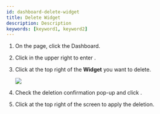 ```yaml
---
id: dashboard-delete-widget
title: Delete Widget
description: Description
keywords: [keyword1, keyword2]
---
```


1. On the <Cmd sid='shell.header.launcher' /> page, click the <Cmd>Dashboard</Cmd>.

1. Click <IcSet2 /> in the upper right to enter <Cmd sid='reportApp.dashboardSettings' product='2' />.

1. Click <IcTrash2 /> at the top right of the **Widget** you want to delete.

    <Image src='/img/biostarx-dashboard-widget-del.png' className='none' caption />

1. Check the deletion confirmation pop-up and click <Cmd sid='reportApp.yes' product='2' />.

1. Click <Cmd sid='reportApp.apply' product='2' /> at the top right of the <Cmd sid='reportApp.dashboardSettings' product='2' /> screen to apply the deletion.